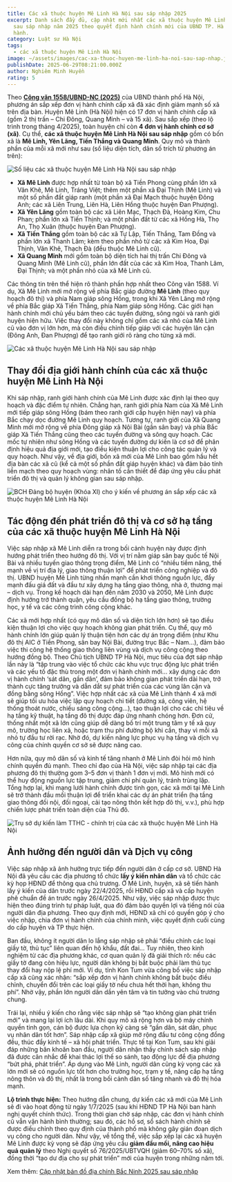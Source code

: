 ```yaml
---
title: Các xã thuộc huyện Mê Linh Hà Nội sau sáp nhập 2025
excerpt: Danh sách đầy đủ, cập nhật mới nhất các xã thuộc huyện Mê Linh Hà Nội
  sau sáp nhập năm 2025 theo quyết định hành chính mới của UBND TP. Hà Nội ban
  hành.
category: Luật sư Hà Nội
tags:
  - các xã thuộc huyện Mê Linh Hà Nội
image: ~/assets/images/cac-xa-thuoc-huyen-me-linh-ha-noi-sau-sap-nhap.jpg
publishDate: 2025-06-29T08:21:00.000Z
author: Nghiêm Minh Huyền
rating: 5
---
```

Theo **[Công văn 1558/UBND-NC (2025)](https://luatvietnam.vn/co-cau-to-chuc/cong-van-1558-ubnd-nc-ha-noi-2025-phuong-an-sap-xep-don-vi-hanh-chinh-cap-xa-tai-huyen-me-linh-398081-d2.html)** của UBND thành phố Hà Nội, phương án sắp xếp đơn vị hành chính cấp xã đã xác định giảm mạnh số xã trên địa bàn. Huyện Mê Linh (Hà Nội) hiện có 17 đơn vị hành chính cấp xã (gồm 2 thị trấn – Chi Đông, Quang Minh – và 15 xã). Sau sắp xếp (theo lộ trình trong tháng 4/2025), toàn huyện chỉ còn **4 đơn vị hành chính cơ sở (xã)**. Cụ thể, **các xã thuộc huyện Mê Linh Hà Nội sau sáp nhập** gồm có bốn xã là **Mê Linh, Yên Lãng, Tiến Thắng và Quang Minh**. Quy mô và thành phần của mỗi xã mới như sau (số liệu diện tích, dân số trích từ phương án trên):

![Số liệu các xã thuộc huyện Mê Linh Hà Nội sau sáp nhập](~/assets/images/so-lieu-cac-xa-thuoc-huyen-me-linh-ha-noi-sau-sap-nhap.jpg "Số liệu các xã thuộc huyện Mê Linh Hà Nội sau sáp nhập")

* **Xã Mê Linh** được hợp nhất từ toàn bộ xã Tiền Phong cùng phần lớn xã Văn Khê, Mê Linh, Tráng Việt; thêm một phần xã Đại Thịnh (Mê Linh) và một số phần đất giáp ranh (một phần xã Đại Mạch thuộc huyện Đông Anh; các xã Liên Trung, Liên Hà, Liên Hồng thuộc huyện Đan Phượng).
* **Xã Yên Lãng** gồm toàn bộ các xã Liên Mạc, Thạch Đà, Hoàng Kim, Chu Phan; phần lớn xã Tiến Thịnh; và một phần đất từ các xã Hồng Hà, Thọ An, Thọ Xuân (thuộc huyện Đan Phượng).
* **Xã Tiến Thắng** gồm toàn bộ các xã Tự Lập, Tiến Thắng, Tam Đồng và phần lớn xã Thanh Lâm; kèm theo phần nhỏ từ các xã Kim Hoa, Đại Thịnh, Văn Khê, Thạch Đà (đều thuộc Mê Linh cũ).
* **Xã Quang Minh** mới gồm toàn bộ diện tích hai thị trấn Chi Đông và Quang Minh (Mê Linh cũ), phần lớn đất của các xã Kim Hoa, Thanh Lâm, Đại Thịnh; và một phần nhỏ của xã Mê Linh cũ.

Các thông tin trên thể hiện rõ thành phần hợp nhất theo Công văn 1588. Ví dụ, Xã Mê Linh mới mở rộng về phía Bắc giáp đường **Mê Linh** (theo quy hoạch đô thị) và phía Nam giáp sông Hồng, trong khi Xã Yên Lãng mở rộng về phía Bắc giáp Xã Tiến Thắng, phía Nam giáp sông Hồng. Các giới hạn hành chính mới chủ yếu bám theo các tuyến đường, sông ngòi và ranh giới huyện hiện hữu. Việc thay đổi này không chỉ gồm các xã nhỏ của Mê Linh cũ vào đơn vị lớn hơn, mà còn điều chỉnh tiếp giáp với các huyện lân cận (Đông Anh, Đan Phượng) để tạo ranh giới rõ ràng cho từng xã mới.

![Các xã thuộc huyện Mê Linh Hà Nội sau sáp nhập](~/assets/images/cac-xa-thuoc-huyen-me-linh-ha-noi-sau-sap-nhap.jpg "Các xã thuộc huyện Mê Linh Hà Nội sau sáp nhập")

## Thay đổi địa giới hành chính của các xã thuộc huyện Mê Linh Hà Nội

Khi sáp nhập, ranh giới hành chính của Mê Linh được xác định lại theo quy hoạch và đặc điểm tự nhiên. Chẳng hạn, ranh giới phía Nam của Xã Mê Linh mới tiếp giáp sông Hồng (bám theo ranh giới cấp huyện hiện nay) và phía Bắc chạy dọc đường Mê Linh quy hoạch. Tương tự, ranh giới của Xã Quang Minh mới mở rộng về phía Đông giáp xã Nội Bài (gần sân bay) và phía Bắc giáp Xã Tiến Thắng cũng theo các tuyến đường và sông quy hoạch. Các mốc tự nhiên như sông Hồng và các tuyến đường dự kiến là cơ sở để phân định hiệu quả địa giới mới, tạo điều kiện thuận lợi cho công tác quản lý và quy hoạch. Như vậy, về địa giới, bốn xã mới của Mê Linh bao gồm hầu hết địa bàn các xã cũ (kể cả một số phần đất giáp huyện khác) và đảm bảo tính liền mạch theo quy hoạch vùng: nhân tố cần thiết để đáp ứng yêu cầu phát triển đô thị và quản lý không gian sau sáp nhập.

![BCH Đảng bộ huyện (Khóa XI) cho ý kiến về phương án sắp xếp các xã thuộc huyện Mê Linh Hà Nội](~/assets/images/bch-dang-bo-huyen-khoa-xi-cho-y-kien-ve-phuong-an-sap-xep-cac-xa-thuoc-huyen-me-linh-ha-noi.jpeg "BCH Đảng bộ huyện (Khóa XI) cho ý kiến về phương án sắp xếp các xã thuộc huyện Mê Linh Hà Nội")

## Tác động đến phát triển đô thị và cơ sở hạ tầng của các xã thuộc huyện Mê Linh Hà Nội

Việc sáp nhập xã Mê Linh diễn ra trong bối cảnh huyện này được định hướng phát triển theo hướng đô thị. Với vị trí nằm giáp sân bay quốc tế Nội Bài và nhiều tuyến giao thông trọng điểm, Mê Linh có “nhiều tiềm năng, thế mạnh về vị trí địa lý, giao thông thuận lợi” để phát triển công nghiệp và đô thị. UBND huyện Mê Linh từng nhấn mạnh cần khơi thông nguồn lực, đẩy mạnh đấu giá đất và đầu tư xây dựng hạ tầng giao thông, nhà ở, thương mại – dịch vụ. Trong kế hoạch dài hạn đến năm 2030 và 2050, Mê Linh được định hướng trở thành quận, yêu cầu đồng bộ hạ tầng giao thông, trường học, y tế và các công trình công cộng khác.

Các xã mới hợp nhất (có quy mô dân số và diện tích lớn hơn) sẽ tạo điều kiện thuận lợi cho việc quy hoạch không gian phát triển. Cụ thể, quy mô hành chính lớn giúp quản lý thuận tiện hơn các dự án trọng điểm (như Khu đô thị AIC ở Tiền Phong, sân bay Nội Bài, đường trục Bắc – Nam…), đảm bảo việc thi công hệ thống giao thông liên vùng và dịch vụ công cộng theo hướng đồng bộ. Theo Chủ tịch UBND TP Hà Nội, mục tiêu của đợt sáp nhập lần này là “tập trung vào việc tổ chức các khu vực trục động lực phát triển và các yếu tố đặc thù trong một đơn vị hành chính mới… xây dựng các đơn vị hành chính ‘sát dân, gần dân’, đảm bảo không gian phát triển dài hạn, trở thành cực tăng trưởng và dẫn dắt sự phát triển của các vùng lân cận và đồng bằng sông Hồng”. Việc hợp nhất các xã của Mê Linh thành 4 xã mới sẽ giúp tối ưu hóa việc lập quy hoạch chi tiết (đường xá, công viên, hệ thống thoát nước, chiếu sáng công cộng…), tạo thuận lợi cho các chỉ tiêu về hạ tầng kỹ thuật, hạ tầng đô thị được đáp ứng nhanh chóng hơn. Đơn cử, thống nhất một xã lớn cũng giúp dễ dàng bố trí một trung tâm y tế xã quy mô, trường học liên xã, hoặc trạm thu phí đường bộ khi cần, thay vì mỗi xã nhỏ tự đầu tư rời rạc. Nhờ đó, dự kiến năng lực phục vụ hạ tầng và dịch vụ công của chính quyền cơ sở sẽ được nâng cao.

Hơn nữa, quy mô dân số và kinh tế tăng nhanh ở Mê Linh đòi hỏi mô hình chính quyền đủ mạnh. Theo chỉ đạo của Hà Nội, việc sáp nhập tại các địa phương đô thị thường gom 3–5 đơn vị thành 1 đơn vị mới. Mô hình mới có thể huy động nguồn lực tập trung, giảm chi phí quản lý, tránh trùng lặp. Tổng hợp lại, khi mạng lưới hành chính được tinh gọn, các xã mới tại Mê Linh sẽ trở thành đầu mối thuận lợi để triển khai các dự án phát triển (hạ tầng giao thông đối nội, đối ngoại, cải tạo nông thôn kết hợp đô thị, v.v.), phù hợp chiến lược phát triển toàn diện của Thủ đô.

![Trụ sở dự kiến làm TTHC - chính trị của các xã thuộc huyện Mê Linh Hà Nội](~/assets/images/tru-so-du-kien-lam-tthc-chinh-tri-cac-xa-thuoc-huyen-me-linh-ha-noi.png "Trụ sở dự kiến làm TTHC - chính trị của các xã thuộc huyện Mê Linh Hà Nội")

## Ảnh hưởng đến người dân và Dịch vụ công

Việc sáp nhập xã ảnh hưởng trực tiếp đến người dân ở cấp cơ sở. UBND Hà Nội đã yêu cầu các địa phương tổ chức **lấy ý kiến nhân dân** và tổ chức các kỳ họp HĐND để thông qua chủ trương. Ở Mê Linh, huyện, xã sẽ tiến hành lấy ý kiến của dân trước ngày 22/4/2025, rồi HĐND cấp xã và cấp huyện phê chuẩn đề án trước ngày 26/4/2025. Như vậy, việc sáp nhập được thực hiện theo đúng trình tự pháp luật, qua đó đảm bảo quyền lợi và tiếng nói của người dân địa phương. Theo quy định mới, HĐND xã chỉ có quyền góp ý cho việc nhập, chia đơn vị hành chính của chính mình, việc quyết định cuối cùng do cấp huyện và TP thực hiện.

Ban đầu, không ít người dân lo lắng sáp nhập sẽ phải “điều chỉnh các loại giấy tờ, thủ tục” liên quan đến hộ khẩu, đất đai… Tuy nhiên, theo kinh nghiệm từ các địa phương khác, cơ quan quản lý đã giải thích rõ: nếu các giấy tờ đang còn hiệu lực, người dân không bị bắt buộc phải làm thủ tục thay đổi hay nộp lệ phí mới. Ví dụ, tỉnh Kon Tum vừa công bố việc sáp nhập cấp xã cũng xác nhận: “sắp xếp đơn vị hành chính không bắt buộc điều chỉnh, chuyển đổi trên các loại giấy tờ nếu chưa hết thời hạn, không thu phí”. Nhờ vậy, phần lớn người dân dần yên tâm và tin tưởng vào chủ trương chung.

Trái lại, nhiều ý kiến cho rằng việc sáp nhập sẽ “tạo không gian phát triển mới” và mang lại lợi ích lâu dài. Khi quy mô xã rộng hơn và bộ máy chính quyền tinh gọn, cán bộ được lựa chọn kỹ càng sẽ “gần dân, sát dân, phục vụ nhân dân tốt hơn”. Sáp nhập cấp xã giúp mở rộng đầu tư công cộng đồng đều, thúc đẩy kinh tế – xã hội phát triển. Thực tế tại Kon Tum, sau khi giải đáp những băn khoăn ban đầu, người dân nhận thấy chính sách sáp nhập đã được cân nhắc để khai thác lợi thế so sánh, tạo động lực để địa phương “bứt phá, phát triển”. Áp dụng vào Mê Linh, người dân cũng kỳ vọng các xã lớn mới sẽ có nguồn lực tốt hơn cho trường học, trạm y tế, nâng cấp hạ tầng nông thôn và đô thị, nhất là trong bối cảnh dân số tăng nhanh và đô thị hóa mạnh.

**Lộ trình thực hiện:** Theo hướng dẫn chung, dự kiến các xã mới của Mê Linh sẽ đi vào hoạt động từ ngày 1/7/2025 (sau khi HĐND TP Hà Nội ban hành nghị quyết chính thức). Trong thời gian chờ sáp nhập, các đơn vị hành chính cũ vẫn vận hành bình thường; sau đó, các hồ sơ, sổ sách hành chính sẽ được điều chỉnh theo quy định của thành phố mà không gây gián đoạn dịch vụ công cho người dân. Như vậy, về tổng thể, việc sắp xếp lại các xã huyện Mê Linh được kỳ vọng sẽ đáp ứng yêu cầu **giảm đầu mối, nâng cao hiệu quả quản lý** theo Nghị quyết số 76/2025/UBTVQH (giảm 60–70% số xã), đồng thời “tạo dư địa cho sự phát triển” mới của huyện trong những năm tới.

Xem thêm: [Cập nhật bản đồ địa chính Bắc Ninh 2025 sau sáp nhập](https://yplawfirm.vn/tin-tuc/cap-nhat-ban-do-dia-chinh-bac-ninh-2025-sau-sap-nhap/)
